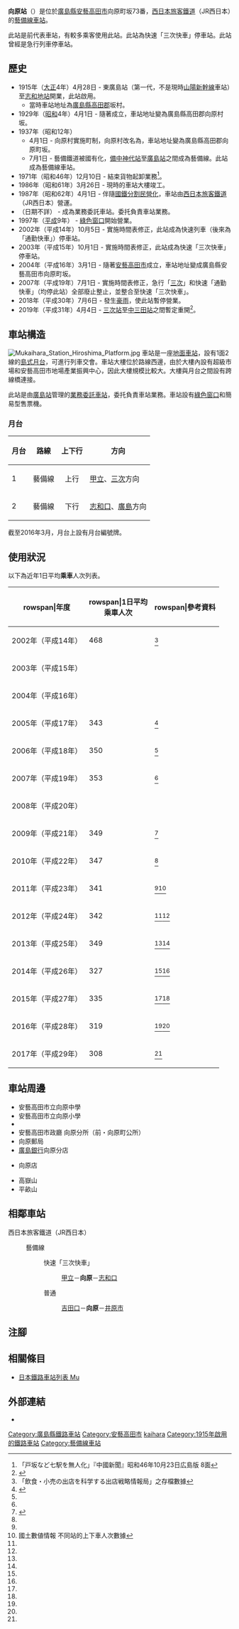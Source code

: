 {{NoteTA
|T=zh-hans:向原站 (广岛县);zh-hk:向原站 (廣島縣);zh-tw:向原車站 (廣島縣);
|1=zh-hans:向原站;zh-hk:向原站;zh-tw:向原車站;
}}
{{otheruseslist|廣島縣藝備線車站|
都電荒川線的[[電車站|電車站]]|向原停留場|
在建設路線時使用臨時名稱為「向原站」的車[[東京地下鐵|東京地下鐵]][[有樂町線|有樂町線]]、[[副都心線|副都心線]]和[[西武鐵道|西武]][[西武有樂町線|有樂町線]]車站|小竹向原站}}
{{不是|向河原站|向之原站|向井原站}}
{{Infobox station
|公司色 = #0072bc
|站名 = 向原
|圖片 = Mukaihara-ste2013.jpg
|圖片說明 = 車站大樓（2013年9月7日）
|日文原名 = 向原
|平假名 = むかいはら
|羅馬拼音 = Mukaihara
|副站名 = 
|電報略號 = ムハ
|所在地 = {{JPN}}[[廣島縣|廣島縣]][[安藝高田市|安藝高田市]]向原町坂73番
|座標 = {{coord|34|36|54.77|N|132|43|11.58|E|type:railwaystation_region:JP-24|display=inline,title}}
|車站構造 = [[地面車站|地面車站]]
|月台配置 = 1面2線
|啟用年月日 = 1915年（[[大正|大正]]4年）4月28日
|廢站年月日 = 
|乘客人數 = 308
|上下車人次 = 
|統計年度 = 2017
|轉車 = 
|全寬備註 = [[業務委託車站|業務委託車站]]<br />設有[[綠色窗口|綠色窗口]]
|adjacent = {{Adjacent stations|system=西日本旅客鐵道|line=HP|left=吉田口|right=井原市|note-left=6.2km|note-mid=距離[[備中神代站|備中神代]]116.1km|note-right=5.9km}}
}}
'''向原站'''（{{jpn|j=向原駅|hg=むかいはらえき|rm=Mukaihara eki|f=y}}）是位於[[廣島縣|廣島縣]][[安藝高田市|安藝高田市]]向原町坂73番，[[西日本旅客鐵道|西日本旅客鐵道]]（JR西日本）的[[藝備線|藝備線]][[鐵路車站|車站]]。

此站是前{{Translink|ja|向原町}}代表車站，有較多乘客使用此站。此站為快速「三次快車」停車站。此站曾經是急行列車停車站。

== 歷史 ==
* 1915年（[[大正|大正]]4年）4月28日 - {{Translink|ja|芸備鉄道|藝備鐵道}}東廣島站（第一代，不是現時[[山陽新幹線|山陽新幹線]]車站）至[[志和地站|志和地站]]開業，此站啟用。
** 當時車站地址為[[廣島縣|廣島縣]][[高田郡|高田郡]]坂村。
* 1929年（[[昭和|昭和]]4年）4月1日 - 隨著{{Translink|ja|向原町|向原町|向原村}}成立，車站地址變為廣島縣高田郡向原村坂。
* 1937年（昭和12年）
** 4月1日 - 向原村實施町制，向原村改名為{{Translink|ja|向原町}}，車站地址變為廣島縣高田郡向原町坂。
** 7月1日 - 藝備鐵道被國有化，[[備中神代站|備中神代站]]至[[廣島站|廣島站]]之間成為藝備線。此站成為藝備線車站。
* 1971年（昭和46年）12月10日 - 結束貨物起卸業務<ref>「戸坂など七駅を無人化」『中國新聞』昭和46年10月23日広島版 8面</ref>。
* 1986年（昭和61年）3月26日 - 現時的車站大樓竣工。
* 1987年（昭和62年）4月1日 - 伴隨[[國鐵分割民營化|國鐵分割民營化]]，車站由[[西日本旅客鐵道|西日本旅客鐵道]]（JR西日本）營運。
* （日期不詳） - 成為業務委託車站。委托{{Translink|ja|JR西日本広島メンテック|JR西日本廣島Maintec}}負責車站業務。
* 1997年（[[平成|平成]]9年） - [[綠色窗口|綠色窗口]]開始營業。
* 2002年（平成14年）10月5日 - 實施時間表修正，此站成為快速列車（後來為「通勤快車」）停車站。
* 2003年（平成15年）10月1日 - 實施時間表修正，此站成為快速「三次快車」停車站。
* 2004年（平成16年）3月1日 - 隨著[[安藝高田市|安藝高田市]]成立，車站地址變成廣島縣安藝高田市向原町坂。
* 2007年（平成19年）7月1日 - 實施時間表修正，急行「[[三次號列車|三次]]」和快速「通勤快車」（均停此站）全部廢止整止，並整合至快速「三次快車」。
* 2018年（平成30年）7月6日 - 發生[[2018年7月西日本豪雨|豪雨]]，使此站暫停營業。
* 2019年（平成31年）4月4日 - [[三次站|三次站]]至[[中三田站|中三田站]]之間暫定重開<ref>{{Cite web|title=芸備線不通区間の暫定的な運転再開等について（広島支社）：JR西日本|url=http://www.westjr.co.jp/press/article/2019/02/page_13842.html|website=www.westjr.co.jp|accessdate=2019-04-03|language=ja|archive-date=2019-04-03|archive-url=https://web.archive.org/web/20190403215659/http://www.westjr.co.jp/press/article/2019/02/page_13842.html|dead-url=no}}</ref>。

== 車站構造 ==
[[File:Mukaihara_Station_Hiroshima_Platform.jpg|thumb]]
車站是一座[[地面車站|地面車站]]，設有1面2線的[[島式月台|島式月台]]，可進行列車交會。車站大樓位於路線西邊，由於大樓內設有超級市場和安藝高田市地場產業振興中心，因此大樓規模比較大。大樓與月台之間設有跨線橋連接。

此站是由[[廣島站|廣島站]]管理的[[業務委託車站|業務委託車站]]，委托{{Translink|ja|JR西日本広島メンテック|JR西日本廣島Maintec}}負責車站業務。車站設有[[綠色窗口|綠色窗口]]和簡易型售票機。

=== 月台 ===
{| rules="rows" class="wikitable"
!月台!!路線!!上下行!!方向
|-
! 1
| {{JR西路線記号|H|P}} 藝備線
| style="text-align:center" | 上行
| [[甲立站|甲立]]、[[三次站|三次]]方向
|-
! 2
| {{JR西路線記号|H|P}} 藝備線
| style="text-align:center" | 下行
| [[志和口站|志和口]]、[[廣島站|廣島]]方向
|}
截至2016年3月，月台上設有月台編號牌。

== 使用狀況 ==
以下為近年1日平均'''乘車'''人次列表。
{| class="wikitable" style="text-align:right;"
|-
!rowspan|年度
!rowspan|1日平均<br />乘車人次
!rowspan|參考資料
|-
|2002年（平成14年）
|468
|<ref>「飲食・小売の出店を科学する出店戦略情報局」之存檔數據</ref>
|-
|2003年（平成15年）
|
|
|-
|2004年（平成16年）
|
|
|-
|2005年（平成17年）
|343
|<ref name="aki-takata2009">{{Cite web|title=安芸高田市地域公共交通総合連携計画|url=http://www.akitakata.jp/akitakata-media/filer_public/06/27/0627fd27-32dd-4d87-93e8-836ecdeb4e86/aki-takadashi-chiiki-koukyoukoutsuu-sougou-renkei-keikaku.pdf|format=PDF|date=2009年3月|publisher=安芸高田市|accessdate=2016-10-12|language=ja|archive-date=2016-10-12|archive-url=https://web.archive.org/web/20161012232808/http://www.akitakata.jp/akitakata-media/filer_public/06/27/0627fd27-32dd-4d87-93e8-836ecdeb4e86/aki-takadashi-chiiki-koukyoukoutsuu-sougou-renkei-keikaku.pdf|dead-url=no}}</ref>
|-
|2006年（平成18年）
|350
|<ref name="aki-takata2009"/>
|-
|2007年（平成19年）
|353
|<ref name="aki-takata2009"/>
|-
|2008年（平成20年）
|
|
|-
|2009年（平成21年）
|349
|<ref name="aki-takata2018">{{Cite web|title=安芸高田市地域公共交通網形成計画〔素案〕|url=https://www.akitakata.jp/akitakata-media/filer_public/9f/fc/9ffc871b-7fa1-41b4-8969-8fc876c512f8/aki-takadashi-chiiki-koukyoukoutsuu-ami-keisei-keikaku-an.pdf|format=PDF|date=2018年1月|publisher=安芸高田市|accessdate=2020-07-06|language=ja|archive-date=2020-09-27|archive-url=https://web.archive.org/web/20200927131413/https://www.akitakata.jp/akitakata-media/filer_public/9f/fc/9ffc871b-7fa1-41b4-8969-8fc876c512f8/aki-takadashi-chiiki-koukyoukoutsuu-ami-keisei-keikaku-an.pdf|dead-url=no}}</ref>
|-
|2010年（平成22年）
|347
|<ref name="aki-takata2018"/>
|-
|2011年（平成23年）
|341
|<ref name="aki-takata2018"/><ref name="joukou-data">國土數値情報 不同站的上下車人次數據</ref>
|-
|2012年（平成24年）
|342
|<ref name="aki-takata2018"/><ref name="joukou-data"/>
|-
|2013年（平成25年）
|349
|<ref name="aki-takata2018"/><ref name="joukou-data"/>
|-
|2014年（平成26年）
|327
|<ref name="aki-takata2018"/><ref name="joukou-data"/>
|-
|2015年（平成27年）
|335
|<ref name="aki-takata2018"/><ref name="joukou-data"/>
|-
|2016年（平成28年）
|319
|<ref name="aki-takata2018"/><ref name="joukou-data"/>
|-
|2017年（平成29年）
|308
|<ref name="joukou-data"/>
|}

== 車站周邊 ==
* 安藝高田市立向原中學
* 安藝高田市立向原小學
* {{Translink|ja|広島県立向原高等学校|廣島縣立向原高等學校}}
* 安藝高田市政廳 向原分所（前・向原町公所）
* 向原郵局
* [[廣島銀行|廣島銀行]]向原分店
* {{Translink|ja|エディオン|EDION}}向原店
* 高嶽山
* 平畝山

== 相鄰車站 ==
; 西日本旅客鐵道（JR西日本）
: {{JR西路線記号|H|P}} 藝備線
:: {{color|#f60|■}}快速「三次快車」
::: [[甲立站|甲立]]－'''向原'''－[[志和口站|志和口]]
:: {{color|#999|■}}普通
::: [[吉田口站|吉田口]]－'''向原'''－[[井原市站|井原市]]

== 注腳 ==
{{Reflist}}

== 相關條目 ==
* [[日本鐵路車站列表_Mu|日本鐵路車站列表 Mu]]

== 外部連結 ==
* {{外部連結/JR西日本車站|0800509|向原}}{{ja icon}}

{{藝備線}}

{{DEFAULTSORT:Mukaihara}}
[[Category:廣島縣鐵路車站|Category:廣島縣鐵路車站]]
[[Category:安藝高田市|Category:安藝高田市]]
[[Category:日本鐵路車站_Mu|kaihara]]
[[Category:1915年啟用的鐵路車站|Category:1915年啟用的鐵路車站]]
[[Category:藝備線車站|Category:藝備線車站]]